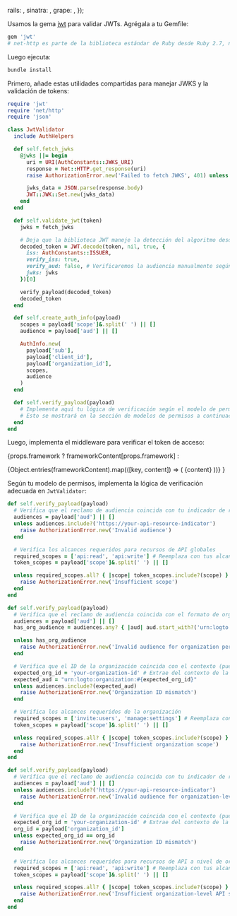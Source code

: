 

  rails: <RailsValidation />,
  sinatra: <SinatraValidation />,
  grape: <GrapeValidation />,
});

Usamos la gema [jwt](https://github.com/jwt/ruby-jwt) para validar JWTs. Agrégala a tu Gemfile:

```ruby title="Gemfile"
gem 'jwt'
# net-http es parte de la biblioteca estándar de Ruby desde Ruby 2.7, no es necesario agregarla explícitamente
```

Luego ejecuta:

```bash
bundle install
```

Primero, añade estas utilidades compartidas para manejar JWKS y la validación de tokens:

```ruby title="jwt_validator.rb"
require 'jwt'
require 'net/http'
require 'json'

class JwtValidator
  include AuthHelpers

  def self.fetch_jwks
    @jwks ||= begin
      uri = URI(AuthConstants::JWKS_URI)
      response = Net::HTTP.get_response(uri)
      raise AuthorizationError.new('Failed to fetch JWKS', 401) unless response.is_a?(Net::HTTPSuccess)

      jwks_data = JSON.parse(response.body)
      JWT::JWK::Set.new(jwks_data)
    end
  end

  def self.validate_jwt(token)
    jwks = fetch_jwks

    # Deja que la biblioteca JWT maneje la detección del algoritmo desde JWKS
    decoded_token = JWT.decode(token, nil, true, {
      iss: AuthConstants::ISSUER,
      verify_iss: true,
      verify_aud: false, # Verificaremos la audiencia manualmente según el modelo de permisos
      jwks: jwks
    })[0]

    verify_payload(decoded_token)
    decoded_token
  end

  def self.create_auth_info(payload)
    scopes = payload['scope']&.split(' ') || []
    audience = payload['aud'] || []

    AuthInfo.new(
      payload['sub'],
      payload['client_id'],
      payload['organization_id'],
      scopes,
      audience
    )
  end

  def self.verify_payload(payload)
    # Implementa aquí tu lógica de verificación según el modelo de permisos
    # Esto se mostrará en la sección de modelos de permisos a continuación
  end
end
```

Luego, implementa el middleware para verificar el token de acceso:

{props.framework
? frameworkContent[props.framework]
:

<Tabs groupId="api-framework">
  {Object.entries(frameworkContent).map(([key, content]) => (
    <TabItem key={key} value={key} label={getFrameworkName(key)}>
      {content}
    </TabItem>
  ))}
</Tabs>
}

Según tu modelo de permisos, implementa la lógica de verificación adecuada en `JwtValidator`:

<Tabs groupId="permission-models">
<TabItem value="global-api-resources" label="Recursos de API globales">

```ruby title="jwt_validator.rb"
def self.verify_payload(payload)
  # Verifica que el reclamo de audiencia coincida con tu indicador de recurso de API
  audiences = payload['aud'] || []
  unless audiences.include?('https://your-api-resource-indicator')
    raise AuthorizationError.new('Invalid audience')
  end

  # Verifica los alcances requeridos para recursos de API globales
  required_scopes = ['api:read', 'api:write'] # Reemplaza con tus alcances requeridos
  token_scopes = payload['scope']&.split(' ') || []

  unless required_scopes.all? { |scope| token_scopes.include?(scope) }
    raise AuthorizationError.new('Insufficient scope')
  end
end
```

</TabItem>
<TabItem value="organization-permissions" label="Permisos de organización (no API)">

```ruby title="jwt_validator.rb"
def self.verify_payload(payload)
  # Verifica que el reclamo de audiencia coincida con el formato de organización
  audiences = payload['aud'] || []
  has_org_audience = audiences.any? { |aud| aud.start_with?('urn:logto:organization:') }

  unless has_org_audience
    raise AuthorizationError.new('Invalid audience for organization permissions')
  end

  # Verifica que el ID de la organización coincida con el contexto (puede que necesites extraerlo del contexto de la solicitud)
  expected_org_id = 'your-organization-id' # Extrae del contexto de la solicitud
  expected_aud = "urn:logto:organization:#{expected_org_id}"
  unless audiences.include?(expected_aud)
    raise AuthorizationError.new('Organization ID mismatch')
  end

  # Verifica los alcances requeridos de la organización
  required_scopes = ['invite:users', 'manage:settings'] # Reemplaza con tus alcances requeridos
  token_scopes = payload['scope']&.split(' ') || []

  unless required_scopes.all? { |scope| token_scopes.include?(scope) }
    raise AuthorizationError.new('Insufficient organization scope')
  end
end
```

</TabItem>
<TabItem value="organization-level-api-resources" label="Recursos de API a nivel de organización">

```ruby title="jwt_validator.rb"
def self.verify_payload(payload)
  # Verifica que el reclamo de audiencia coincida con tu indicador de recurso de API
  audiences = payload['aud'] || []
  unless audiences.include?('https://your-api-resource-indicator')
    raise AuthorizationError.new('Invalid audience for organization-level API resources')
  end

  # Verifica que el ID de la organización coincida con el contexto (puede que necesites extraerlo del contexto de la solicitud)
  expected_org_id = 'your-organization-id' # Extrae del contexto de la solicitud
  org_id = payload['organization_id']
  unless expected_org_id == org_id
    raise AuthorizationError.new('Organization ID mismatch')
  end

  # Verifica los alcances requeridos para recursos de API a nivel de organización
  required_scopes = ['api:read', 'api:write'] # Reemplaza con tus alcances requeridos
  token_scopes = payload['scope']&.split(' ') || []

  unless required_scopes.all? { |scope| token_scopes.include?(scope) }
    raise AuthorizationError.new('Insufficient organization-level API scopes')
  end
end
```

</TabItem>
</Tabs>
